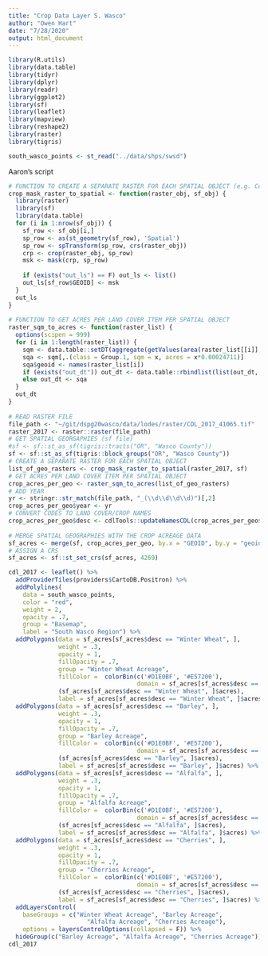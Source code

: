 ```yaml
---
title: "Crop Data Layer S. Wasco"
author: "Owen Hart"
date: "7/28/2020"
output: html_document
---
```


```r
library(R.utils)
library(data.table)
library(tidyr)
library(dplyr)
library(readr)
library(ggplot2)
library(sf)
library(leaflet)
library(mapview)
library(reshape2)
library(raster)
library(tigris)
```

```r
south_wasco_points <- st_read("../data/shps/swsd")
```


Aaron's script
```r
# FUNCTION TO CREATE A SEPARATE RASTER FOR EACH SPATIAL OBJECT (e.g. Census Tract)
crop_mask_raster_to_spatial <- function(raster_obj, sf_obj) {
  library(raster)
  library(sf)
  library(data.table)
  for (i in 1:nrow(sf_obj)) {
    sf_row <- sf_obj[i,]
    sp_row <- as(st_geometry(sf_row), 'Spatial')
    sp_row <- spTransform(sp_row, crs(raster_obj))
    crp <- crop(raster_obj, sp_row)
    msk <- mask(crp, sp_row)
   
    if (exists("out_ls") == F) out_ls <- list()
    out_ls[sf_row$GEOID] <- msk
  }
  out_ls
}
 
# FUNCTION TO GET ACRES PER LAND COVER ITEM PER SPATIAL OBJECT
raster_sqm_to_acres <- function(raster_list) {
  options(scipen = 999)
  for (i in 1:length(raster_list)) {
    sqm <- data.table::setDT(aggregate(getValues(area(raster_list[[i]], weights=FALSE)), by=list(getValues(raster_list[[i]])), sum))
    sqa <- sqm[,.(class = Group.1, sqm = x, acres = x*0.00024711)]
    sqa$geoid <- names(raster_list[i])
    if (exists("out_dt")) out_dt <- data.table::rbindlist(list(out_dt, sqa))
    else out_dt <- sqa
  }
  out_dt
}
 
# READ RASTER FILE
file_path <- "~/git/dspg20wasco/data/lodes/raster/CDL_2017_41065.tif"
raster_2017 <- raster::raster(file_path)
# GET SPATIAL GEORGAPHIES (sf file)
#sf <- sf::st_as_sf(tigris::tracts("OR", "Wasco County"))
sf <- sf::st_as_sf(tigris::block_groups("OR", "Wasco County"))
# CREATE A SEPARATE RASTER FOR EACH SPATIAL OBJECT
list_of_geo_rasters <- crop_mask_raster_to_spatial(raster_2017, sf)
# GET ACRES PER LAND COVER ITEM PER SPATIAL OBJECT
crop_acres_per_geo <- raster_sqm_to_acres(list_of_geo_rasters)
# ADD YEAR
yr <- stringr::str_match(file_path, "_(\\d\\d\\d\\d)")[,2]
crop_acres_per_geo$year <- yr
# CONVERT CODES TO LAND COVER/CROP NAMES
crop_acres_per_geo$desc <- cdlTools::updateNamesCDL(crop_acres_per_geo$class)
 
# MERGE SPATIAL GEOGRAPHIES WITH THE CROP ACREAGE DATA
sf_acres <- merge(sf, crop_acres_per_geo, by.x = "GEOID", by.y = "geoid")
# ASSIGN A CRS
sf_acres <- sf::st_set_crs(sf_acres, 4269)
```

```r
cdl_2017 <- leaflet() %>%
  addProviderTiles(providers$CartoDB.Positron) %>%
  addPolylines(
    data = south_wasco_points,
    color = "red",
    weight = 2,
    opacity = .7,
    group = "Basemap",
    label = "South Wasco Region") %>%
  addPolygons(data = sf_acres[sf_acres$desc == "Winter Wheat", ],
              weight = .3,
              opacity = 1,
              fillOpacity = .7,
              group = "Winter Wheat Acreage",
              fillColor =  colorBin(c('#D1E0BF', '#E57200'), 
                                    domain = sf_acres[sf_acres$desc == "Winter Wheat", ]$acres, 4)
              (sf_acres[sf_acres$desc == "Winter Wheat", ]$acres),
              label = sf_acres[sf_acres$desc == "Winter Wheat", ]$acres) %>%
  addPolygons(data = sf_acres[sf_acres$desc == "Barley", ],
              weight = .3,
              opacity = 1,
              fillOpacity = .7,
              group = "Barley Acreage",
              fillColor =  colorBin(c('#D1E0BF', '#E57200'), 
                                    domain = sf_acres[sf_acres$desc == "Barley", ]$acres, 4)
              (sf_acres[sf_acres$desc == "Barley", ]$acres),
              label = sf_acres[sf_acres$desc == "Barley", ]$acres) %>%
  addPolygons(data = sf_acres[sf_acres$desc == "Alfalfa", ],
              weight = .3,
              opacity = 1,
              fillOpacity = .7,
              group = "Alfalfa Acreage",
              fillColor =  colorBin(c('#D1E0BF', '#E57200'), 
                                    domain = sf_acres[sf_acres$desc == "Alfalfa", ]$acres, 4)
              (sf_acres[sf_acres$desc == "Alfalfa", ]$acres),
              label = sf_acres[sf_acres$desc == "Alfalfa", ]$acres) %>%
  addPolygons(data = sf_acres[sf_acres$desc == "Cherries", ],
              weight = .3,
              opacity = 1,
              fillOpacity = .7,
              group = "Cherries Acreage",
              fillColor =  colorBin(c('#D1E0BF', '#E57200'), 
                                    domain = sf_acres[sf_acres$desc == "Cherries", ]$acres, 4)
              (sf_acres[sf_acres$desc == "Cherries", ]$acres),
              label = sf_acres[sf_acres$desc == "Cherries", ]$acres) %>%
  addLayersControl(
    baseGroups = c("Winter Wheat Acreage", "Barley Acreage", 
                      "Alfalfa Acreage", "Cherries Acreage"),
    options = layersControlOptions(collapsed = F)) %>%
  hideGroup(c("Barley Acreage", "Alfalfa Acreage", "Cherries Acreage"))
cdl_2017
```

